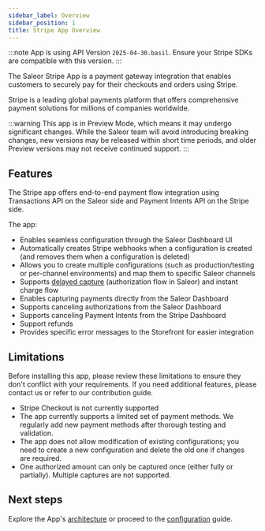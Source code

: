 ```yaml
---
sidebar_label: Overview
sidebar_position: 1
title: Stripe App Overview
---
```



<AppMetadata
  minSaleorVersion="3.21"
  githubUrl="https://github.com/saleor/apps/tree/main/apps/stripe"
/>

:::note
App is using API Version `2025-04-30.basil`. Ensure your Stripe SDKs are compatible with this version.
:::

The Saleor Stripe App is a payment gateway integration that enables customers to securely pay for their checkouts and orders using Stripe.

Stripe is a leading global payments platform that offers comprehensive payment solutions for millions of companies worldwide.

:::warning
This app is in Preview Mode, which means it may undergo significant changes.
While the Saleor team will avoid introducing breaking changes, new versions may be released within short time periods,
and older Preview versions may not receive continued support.
:::

## Features

The Stripe app offers end-to-end payment flow integration using Transactions API on the Saleor side and Payment Intents API on the Stripe side.

The app:

- Enables seamless configuration through the Saleor Dashboard UI
- Automatically creates Stripe webhooks when a configuration is created (and removes them when a configuration is deleted)
- Allows you to create multiple configurations (such as production/testing or per-channel environments) and map them to specific Saleor channels
- Supports [delayed capture](https://docs.stripe.com/payments/place-a-hold-on-a-payment-method) (authorization flow in Saleor) and instant charge flow
- Enables capturing payments directly from the Saleor Dashboard
- Supports canceling authorizations from the Saleor Dashboard
- Supports canceling Payment Intents from the Stripe Dashboard
- Support refunds
- Provides specific error messages to the Storefront for easier integration

## Limitations

Before installing this app, please review these limitations to ensure they don't conflict with your requirements.
If you need additional features, please contact us or refer to our contribution guide.

- Stripe Checkout is not currently supported
- The app currently supports a limited set of payment methods. We regularly add new payment methods after thorough testing and validation.
- The app does not allow modification of existing configurations; you need to create a new configuration and delete the old one if changes are required.
- One authorized amount can only be captured once (either fully or partially). Multiple captures are not supported.

## Next steps

Explore the App's [architecture](./architecture.mdx) or proceed to the [configuration](./configuration.mdx) guide.